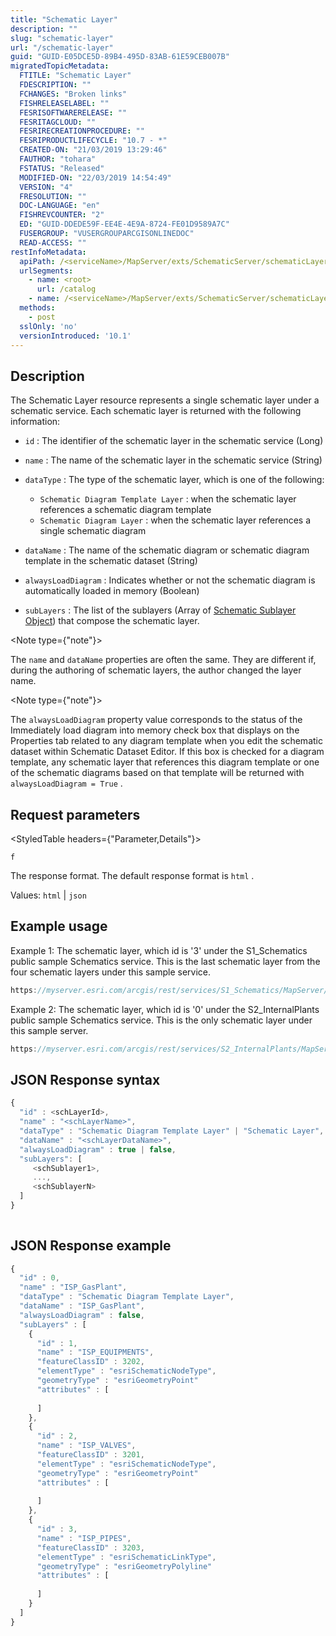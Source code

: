 ```yaml
---
title: "Schematic Layer"
description: ""
slug: "schematic-layer"
url: "/schematic-layer"
guid: "GUID-E05DCE5D-89B4-495D-83AB-61E59CEB007B"
migratedTopicMetadata:
  FTITLE: "Schematic Layer"
  FDESCRIPTION: ""
  FCHANGES: "Broken links"
  FISHRELEASELABEL: ""
  FESRISOFTWARERELEASE: ""
  FESRITAGCLOUD: ""
  FESRIRECREATIONPROCEDURE: ""
  FESRIPRODUCTLIFECYCLE: "10.7 - *"
  CREATED-ON: "21/03/2019 13:29:46"
  FAUTHOR: "tohara"
  FSTATUS: "Released"
  MODIFIED-ON: "22/03/2019 14:54:49"
  VERSION: "4"
  FRESOLUTION: ""
  DOC-LANGUAGE: "en"
  FISHREVCOUNTER: "2"
  ED: "GUID-DDEDE59F-EE4E-4E9A-8724-FE01D9589A7C"
  FUSERGROUP: "VUSERGROUPARCGISONLINEDOC"
  READ-ACCESS: ""
restInfoMetadata:
  apiPath: /<serviceName>/MapServer/exts/SchematicServer/schematicLayers/<schLayerId>
  urlSegments:
    - name: <root>
      url: /catalog
    - name: /<serviceName>/MapServer/exts/SchematicServer/schematicLayers/<schLayerId>
  methods: 
    - post
  sslOnly: 'no'
  versionIntroduced: '10.1'
---
```


## Description

The Schematic Layer resource represents a single schematic layer under a schematic service. Each schematic layer is returned with the following information:

-   `id` : The identifier of the schematic layer in the schematic service (Long)
-   `name` : The name of the schematic layer in the schematic service (String)
-   `dataType` : The type of the schematic layer, which is one of the following:

    -   `Schematic Diagram Template Layer` : when the schematic layer references a schematic diagram template
    -   `Schematic Diagram Layer` : when the schematic layer references a single schematic diagram
-   `dataName` : The name of the schematic diagram or schematic diagram template in the schematic dataset (String)
-   `alwaysLoadDiagram` : Indicates whether or not the schematic diagram is automatically loaded in memory (Boolean)
-   `subLayers` : The list of the sublayers (Array of [Schematic Sublayer Object](/schematic-sublayer-object)) that compose the schematic layer.

<Note type={"note"}>

The `name`  and `dataName`  properties are often the same. They are different if, during the authoring of schematic layers, the author changed the layer name.

</Note>

<Note type={"note"}>

The `alwaysLoadDiagram`  property value corresponds to the status of the Immediately load diagram into memory check box that displays on the Properties tab related to any diagram template when you edit the schematic dataset within Schematic Dataset Editor. If this box is checked for a diagram template, any schematic layer that references this diagram template or one of the schematic diagrams based on that template will be returned with `alwaysLoadDiagram = True` .

</Note>

##  Request parameters 

<StyledTable headers={"Parameter,Details"}>

<StyledTableRow>

<StyledTableCell cellStyle="markdown">

`f` 

</StyledTableCell>

<StyledTableCell cellStyle="markdown">

The response format. The default response format is `html` .

Values: `html`  \| `json` 

</StyledTableCell>

</StyledTableRow>

</StyledTable>

## Example usage

Example 1: The schematic layer, which id is '3' under the S1_Schematics public sample Schematics service. This is the last schematic layer from the four schematic layers under this sample service. 

```javascript
https://myserver.esri.com/arcgis/rest/services/S1_Schematics/MapServer/exts/SchematicsServer/schematiclayers/3
```

 

Example 2: The schematic layer, which id is '0' under the S2_InternalPlants public sample Schematics service. This is the only schematic layer under this sample server.

```javascript
https://myserver.esri.com/arcgis/rest/services/S2_InternalPlants/MapServer/exts/SchematicsServer/schematiclayers/0
```

 

## JSON Response syntax

```javascript
{
  "id" : <schLayerId>,
  "name" : "<schLayerName>",
  "dataType" : "Schematic Diagram Template Layer" | "Schematic Layer",
  "dataName" : "<schLayerDataName>",
  "alwaysLoadDiagram" : true | false,
  "subLayers": [
	 <schSublayer1>,
	 ...,
	 <schSublayerN>
  ]
}
          
```

 

## JSON Response example

```javascript
{
  "id" : 0,
  "name" : "ISP_GasPlant",
  "dataType" : "Schematic Diagram Template Layer",
  "dataName" : "ISP_GasPlant",
  "alwaysLoadDiagram" : false,
  "subLayers" : [
    {
      "id" : 1,
      "name" : "ISP_EQUIPMENTS",
      "featureClassID" : 3202,
      "elementType" : "esriSchematicNodeType",
      "geometryType" : "esriGeometryPoint"
      "attributes" : [
      
      ]
    },
    {
      "id" : 2,
      "name" : "ISP_VALVES",
      "featureClassID" : 3201,
      "elementType" : "esriSchematicNodeType",
      "geometryType" : "esriGeometryPoint"
      "attributes" : [
      
      ]
    },
    {
      "id" : 3,
      "name" : "ISP_PIPES",
      "featureClassID" : 3203,
      "elementType" : "esriSchematicLinkType",
      "geometryType" : "esriGeometryPolyline"
      "attributes" : [
      
      ]
    }
  ]
}

          
```

 
